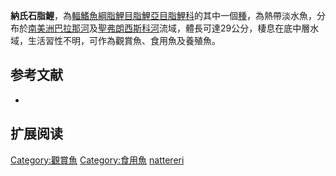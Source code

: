 {{Speciesbox
| status = NE
| status_system = IUCN3.1
| image = 
| genus = Brycon
| species = nattereri
| authority = [[Günther|Günther]], 1864
| synonyms = *''Chalceus opalinus''<br /><small>Kner, 1860</small>
*''Salmo pirapitinga''<br /><small>Kner, 1860</small>
*''Brycon reinhardtii''<br /><small>Lütken, 1875</small>
*''Brycon reinhardti''<br /><small>Lütken, 1875</small>
}}
'''納氏石脂鯉'''，為[[輻鰭魚綱|輻鰭魚綱]][[脂鯉目|脂鯉目]][[脂鯉亞目|脂鯉亞目]][[脂鯉科|脂鯉科]]的其中一個[[種|種]]，為熱帶淡水魚，分布於[[南美洲|南美洲]][[巴拉那河|巴拉那河]]及[[聖弗朗西斯科河|聖弗朗西斯科河]]流域，體長可達29公分，棲息在底中層水域，生活習性不明，可作為觀賞魚、食用魚及養殖魚。

==参考文献==
{{refbegin}}
*{{FishBase_species|genus=Brycon|species=nattereri |year=2013|month=11}}
{{refend}}

== 扩展阅读 ==
{{refbegin}}
{{wikispecies-inline|Brycon nattereri |納氏石脂鯉}}
{{refend}}
{{Taxonbar|from=Q5615630}}

[[Category:觀賞魚|Category:觀賞魚]]
[[Category:食用魚|Category:食用魚]]
[[Category:石脂鯉屬|nattereri]]


{{魚類小作品}}